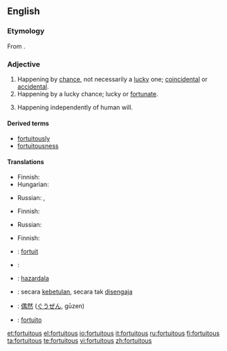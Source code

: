 ==English==

===Etymology===
From {{etyl|la}} {{term|fortuitus|fōrtuītus|lang=la}}.

===Adjective===
{{en-adj}}

# Happening by [[chance]], not necessarily a [[lucky]] one; [[coincidental]] or [[accidental]].
# Happening by a lucky chance; lucky or [[fortunate]].
# {{law}} Happening independently of human will.

====Derived terms====
* [[fortuitously]]
* [[fortuitousness]]

====Translations====
{{trans-top|happening by chance, not necessarily a lucky one}}
* Finnish: {{t|fi|sattumanvarainen}}
* Hungarian: {{t|hu|váratlan}}
{{trans-mid}}
* Russian: {{t|ru|случайный|sc=Cyrl|tr=slučájnyj}}, {{t|ru|неожиданный|sc=Cyrl|tr=n'eožídannyj}}
{{trans-bottom}}

{{trans-top|happening by a lucky chance}}
* Finnish: {{t|fi|onnekas}}
{{trans-mid}}
* Russian: {{t|ru|случайный|sc=Cyrl|tr=slučájnyj}}
{{trans-bottom}}

{{trans-top|law: happening independently of human will}}
* Finnish: {{t|fi|tahaton}}
{{trans-mid}}
{{trans-bottom}}

{{checktrans-top}}
* {{ttbc|French}}: [[fortuit]]
* {{ttbc|Hungarian}}: {{t|hu|véletlen}}
* {{ttbc|Ido}}: [[hazardala]]
* {{ttbc|Indonesian}}: secara [[betul|kebetulan]], secara tak [[sengaja|disengaja]]
{{trans-mid}}
* {{ttbc|Japanese}}: [[偶然]] ([[ぐうぜん]], gūzen)
* {{ttbc|Portuguese}}: [[fortuito]]
{{trans-bottom}}

[[et:fortuitous]]
[[el:fortuitous]]
[[io:fortuitous]]
[[it:fortuitous]]
[[ru:fortuitous]]
[[fi:fortuitous]]
[[ta:fortuitous]]
[[te:fortuitous]]
[[vi:fortuitous]]
[[zh:fortuitous]]